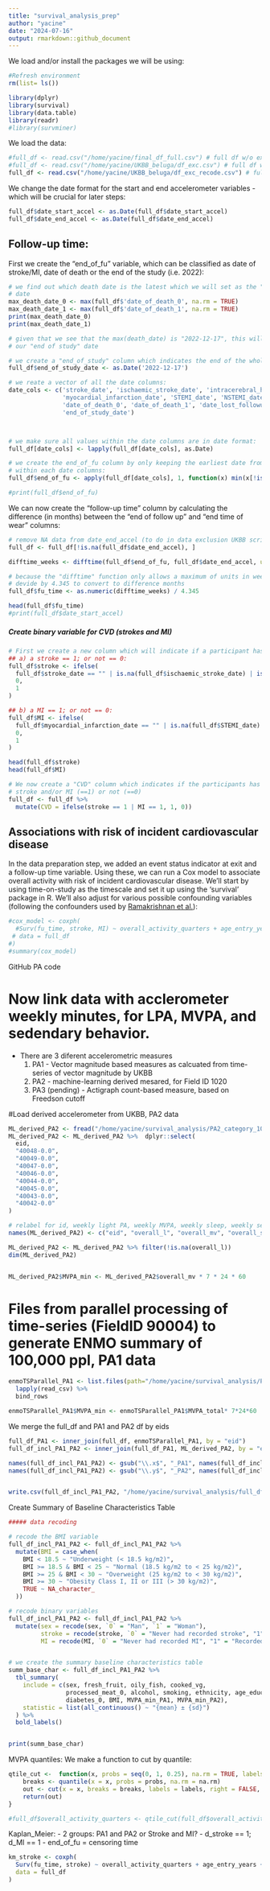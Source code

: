 ```yaml
---
title: "survival_analysis_prep"
author: "yacine"
date: "2024-07-16"
output: rmarkdown::github_document
---
```


We load and/or install the packages we will be using:

```r

#Refresh environment 
rm(list= ls())

library(dplyr)
library(survival)
library(data.table)
library(readr)
#library(survminer)
```

We load the data:
```r
#full_df <- read.csv("/home/yacine/final_df_full.csv") # full df w/o exclusions
#full_df <- read.csv("/home/yacine/UKBB_beluga/df_exc.csv") # full df with exclusions
full_df <- read.csv("/home/yacine/UKBB_beluga/df_exc_recode.csv") # full df with exclusions + recoding
```

We change the date format for the start and end accelerometer variables - which
will be crucial for later steps:
```r
full_df$date_start_accel <- as.Date(full_df$date_start_accel)
full_df$date_end_accel <- as.Date(full_df$date_end_accel)
```


## Follow-up time:

First we create the "end_of_fu" variable, which can be classified as date of 
stroke/MI, date of death or the end of the study (i.e. 2022):

```r
# we find out which death date is the latest which we will set as the "end of the study" 
# date
max_death_date_0 <- max(full_df$'date_of_death_0', na.rm = TRUE)
max_death_date_1 <- max(full_df$'date_of_death_1', na.rm = TRUE)
print(max_death_date_0)
print(max_death_date_1)

# given that we see that the max(death_date) is "2022-12-17", this will serve as 
# our "end of study" date

# we create a "end_of_study" column which indicates the end of the whole data collection:
full_df$end_of_study_date <- as.Date('2022-12-17')

# we reate a vector of all the date columns:
date_cols <- c('stroke_date', 'ischaemic_stroke_date', 'intracerebral_haemorrhage_date',
               'myocardial_infarction_date', 'STEMI_date', 'NSTEMI_date',
               'date_of_death_0', 'date_of_death_1', 'date_lost_followup',
               'end_of_study_date')



# we make sure all values within the date columns are in date format:
full_df[date_cols] <- lapply(full_df[date_cols], as.Date)

# we create the end_of_fu column by only keeping the earliest date from each rows
# within each date columns:
full_df$end_of_fu <- apply(full_df[date_cols], 1, function(x) min(x[!is.na(x)]))

#print(full_df$end_of_fu)
```

We can now create the "follow-up time" column by calculating the difference (in months) 
between the "end of follow up" and "end time of wear" columns:
```r
# remove NA data from date_end_accel (to do in data exclusion UKBB script?)
full_df <- full_df[!is.na(full_df$date_end_accel), ]

difftime_weeks <- difftime(full_df$end_of_fu, full_df$date_end_accel, units = "weeks")

# because the "difftime" function only allows a maximum of units in weeks, we 
# devide by 4.345 to convert to difference months
full_df$fu_time <- as.numeric(difftime_weeks) / 4.345

head(full_df$fu_time) 
#print(full_df$date_start_accel)
```


##### Create binary variable for CVD (strokes and MI)

```r
# First we create a new column which will indicate if a participant has had: 
## a) a stroke == 1; or not == 0:
full_df$stroke <- ifelse(
  full_df$stroke_date == "" | is.na(full_df$ischaemic_stroke_date) | is.na(full_df$intracerebral_haemorrhage_date),
  0,
  1
)

## b) a MI == 1; or not == 0:
full_df$MI <- ifelse(
  full_df$myocardial_infarction_date == "" | is.na(full_df$STEMI_date) | is.na(full_df$NSTEMI_date),
  0,
  1
)

head(full_df$stroke)
head(full_df$MI)

# We now create a "CVD" column which indicates if the participants has had a
# stroke and/or MI (==1) or not (==0)
full_df <- full_df %>%
  mutate(CVD = ifelse(stroke == 1 | MI == 1, 1, 0))
```


## Associations with risk of incident cardiovascular disease 

In the data preparation step, we added an event status indicator at exit and a follow-up time variable. Using these, we can run a Cox model to associate overall activity with risk of incident cardiovascular disease. We'll start by using time-on-study as the timescale and set it up using the 'survival' package in R. We'll also adjust for various possible confounding variables (following the confounders used by [Ramakrishnan et al.](https://journals.plos.org/plosmedicine/article?id=10.1371/journal.pmed.1003487)):
```r

#cox_model <- coxph(
  #Surv(fu_time, stroke, MI) ~ overall_activity_quarters + age_entry_years + sex + ethnicity + tdi_quarters + age_education + smoking + alcohol,
 # data = full_df
#)
#summary(cox_model)
```




################ GitHub PA code

# Now link data with acclerometer weekly minutes, for LPA, MVPA, and sedendary behavior.   
- There are 3 diferent accelerometric measures   
  1. PA1 - Vector magnitude based measures as calcuated from time-series of vector magnitude by UKBB 
  2. PA2 - machine-learning derived mesared, for Field ID 1020
  3. PA3 (pending) - Actigraph count-based measure, based on Freedson cutoff 


#Load derived accelerometer from UKBB, PA2 data 
```r
ML_derived_PA2 <- fread("/home/yacine/survival_analysis/PA2_category_1020.csv")
ML_derived_PA2 <- ML_derived_PA2 %>%  dplyr::select(
  eid, 
  "40048-0.0",  
  "40049-0.0",
  "40047-0.0", 
  "40046-0.0", 
  "40044-0.0",  
  "40045-0.0",
  "40043-0.0", 
  "40042-0.0" 
)

# relabel for id, weekly light PA, weekly MVPA, weekly sleep, weekly sedentary, daily light PA, daily MVPA, daily sedentary
names(ML_derived_PA2) <- c("eid", "overall_l", "overall_mv", "overall_sb", "overall_slp", "day_l", "day_mv", "day_sb", "day_slp")

ML_derived_PA2 <- ML_derived_PA2 %>% filter(!is.na(overall_l))
dim(ML_derived_PA2)


ML_derived_PA2$MVPA_min <- ML_derived_PA2$overall_mv * 7 * 24 * 60 

```




# Files from parallel processing of time-series (FieldID 90004) to generate ENMO summary of 100,000 ppl, PA1 data 
```r
enmoTSParallel_PA1 <- list.files(path="/home/yacine/survival_analysis/PA1_parallel_TS_ENMO/outputs", full.names = TRUE) %>% 
  lapply(read_csv) %>% 
  bind_rows 

enmoTSParallel_PA1$MVPA_min <- enmoTSParallel_PA1$MVPA_total* 7*24*60
```


We merge the full_df and PA1 and PA2 df by eids
```r
full_df_PA1 <- inner_join(full_df, enmoTSParallel_PA1, by = "eid")
full_df_incl_PA1_PA2 <- inner_join(full_df_PA1, ML_derived_PA2, by = "eid")

names(full_df_incl_PA1_PA2) <- gsub("\\.x$", "_PA1", names(full_df_incl_PA1_PA2))
names(full_df_incl_PA1_PA2) <- gsub("\\.y$", "_PA2", names(full_df_incl_PA1_PA2))


write.csv(full_df_incl_PA1_PA2, "/home/yacine/survival_analysis/full_df_with_PA.csv", row.names = FALSE)
```




####### Create Summary of Baseline Characteristics Table ######
```r

##### data recoding

# recode the BMI variable 
full_df_incl_PA1_PA2 <- full_df_incl_PA1_PA2 %>%
  mutate(BMI = case_when(
    BMI < 18.5 ~ "Underweight (< 18.5 kg/m2)",
    BMI >= 18.5 & BMI < 25 ~ "Normal (18.5 kg/m2 to < 25 kg/m2)",
    BMI >= 25 & BMI < 30 ~ "Overweight (25 kg/m2 to < 30 kg/m2)",
    BMI >= 30 ~ "Obesity Class I, II or III (> 30 kg/m2)",
    TRUE ~ NA_character_  
  ))

# recode binary variables 
full_df_incl_PA1_PA2 <- full_df_incl_PA1_PA2 %>%
  mutate(sex = recode(sex, `0` = "Man", `1` = "Woman"),
         stroke = recode(stroke, `0` = "Never had recorded stroke", "1" = "Recorded having a stroke"),
         MI = recode(MI, `0` = "Never had recorded MI", "1" = "Recorded having a MI"))


# we create the summary baseline characteristics table
summ_base_char <- full_df_incl_PA1_PA2 %>%
  tbl_summary(
    include = c(sex, fresh_fruit, oily_fish, cooked_vg,
                processed_meat_0, alcohol, smoking, ethnicity, age_education_raw, stroke, MI, 
                diabetes_0, BMI, MVPA_min_PA1, MVPA_min_PA2),
    statistic = list(all_continuous() ~ "{mean} ± {sd}")
  ) %>%
  bold_labels()


print(summ_base_char)

```
##############################################################









MVPA quantiles:
We make a function to cut by quantile:
```r
qtile_cut <-  function(x, probs = seq(0, 1, 0.25), na.rm = TRUE, labels = NULL) {
    breaks <- quantile(x = x, probs = probs, na.rm = na.rm)
    out <- cut(x = x, breaks = breaks, labels = labels, right = FALSE, include.lowest = TRUE)
    return(out)
}
```

```r
#full_df$overall_activity_quarters <- qtile_cut(full_df$overall_activity, labels = c("Quarter 1", "Quarter 2", "Quarter 3", "Quarter 4"))
```


##########
Kaplan_Meier:
  - 2 groups: PA1 and PA2 or Stroke and MI?
  - d_stroke == 1; d_MI == 1
  - end_of_fu = censoring time
  
```r

km_stroke <- coxph(
  Surv(fu_time, stroke) ~ overall_activity_quarters + age_entry_years + sex + ethnicity + tdi_quarters + age_education + smoking + alcohol,
  data = full_df
)

```
  




